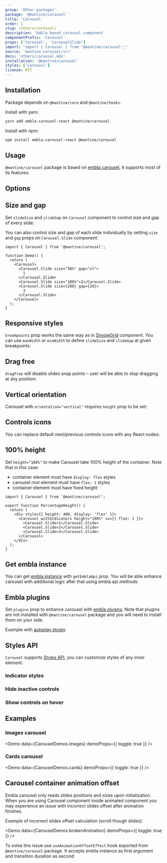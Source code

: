 ```yaml
---
group: 'Other packages'
package: '@mantine/carousel'
title: 'Carousel'
order: 1
slug: /others/carousel/
description: 'Embla based carousel component'
componentPrefix: 'Carousel'
props: ['Carousel', 'CarouselSlide']
import: "import { Carousel } from '@mantine/carousel';"
source: 'mantine-carousel/src'
docs: 'others/carousel.mdx'
installation: '@mantine/carousel'
styles: ['Carousel']
license: MIT
---
```



## Installation

Package depends on `@mantine/core` and `@mantine/hooks`.

Install with yarn:

```bash
yarn add embla-carousel-react @mantine/carousel
```

Install with npm:

```bash
npm install embla-carousel-react @mantine/carousel
```

## Usage

`@mantine/carousel` package is based on [embla carousel](https://www.embla-carousel.com/),
it supports most of its features:

<Demo data={CarouselDemos.usage} />

## Options

<Demo data={CarouselDemos.configurator} />

## Size and gap

Set `slideSize` and `slideGap` on `Carousel` component to control size and gap of every slide:

<Demo data={CarouselDemos.multiple} />

You can also control size and gap of each slide individually by setting `size` and `gap` props
on `Carousel.Slide` component:

```tsx
import { Carousel } from '@mantine/carousel';

function Demo() {
  return (
    <Carousel>
      <Carousel.Slide size="50%" gap="xl">
        1
      </Carousel.Slide>
      <Carousel.Slide size="100%">2</Carousel.Slide>
      <Carousel.Slide size={200} gap={20}>
        3
      </Carousel.Slide>
    </Carousel>
  );
}
```

## Responsive styles

`breakpoints` prop works the same way as in [SimpleGrid](/core/simple-grid/) component.
You can use `maxWidth` or `minWidth` to define `slideSize` and `slideGap` at given breakpoints:

<Demo data={CarouselDemos.breakpoints} />

## Drag free

`dragFree` will disable slides snap points – user will be able to stop dragging at any position:

<Demo data={CarouselDemos.dragFree} />

## Vertical orientation

Carousel with `orientation="vertical"` requires `height` prop to be set:

<Demo data={CarouselDemos.vertical} />

## Controls icons

You can replace default next/previous controls icons with any React nodes:

<Demo data={CarouselDemos.icons} />

## 100% height

Set `height="100%"` to make Carousel take 100% height of the container. Note that in this case:

- container element must have `display: flex` styles
- carousel root element must have `flex: 1` styles
- container element must have fixed height

```tsx
import { Carousel } from '@mantine/carousel';

export function PercentageHeight() {
  return (
    <div style={{ height: 400, display: 'flex' }}>
      <Carousel withIndicators height="100%" sx={{ flex: 1 }}>
        <Carousel.Slide>1</Carousel.Slide>
        <Carousel.Slide>2</Carousel.Slide>
        <Carousel.Slide>3</Carousel.Slide>
      </Carousel>
    </div>
  );
}
```

## Get embla instance

You can get [embla instance](https://www.embla-carousel.com/api/methods/) with `getEmblaApi` prop.
You will be able enhance carousel with additional logic after that using embla api methods:

<Demo data={CarouselDemos.progress} />

## Embla plugins

Set `plugins` prop to enhance carousel with [embla plugins](https://www.embla-carousel.com/plugins/).
Note that plugins are not installed with `@mantine/carousel` package and you will need to
install them on your side.

Example with [autoplay plugin](https://www.embla-carousel.com/plugins/autoplay/):

<Demo data={CarouselDemos.autoplay} />

## Styles API

`Carousel` supports [Styles API](/styles/styles-api/), you can customize styles of any inner element.

### Indicator styles

<Demo data={CarouselDemos.indicatorStyles} />

### Hide inactive controls

<Demo data={CarouselDemos.controlsStyles} />

### Show controls on hover

<Demo data={CarouselDemos.controlsHover} />

## Examples

### Images carousel

<Demo data={CarouselDemos.images} demoProps={{ toggle: true }} />

### Cards carousel

<Demo data={CarouselDemos.cards} demoProps={{ toggle: true }} />

## Carousel container animation offset

Embla carousel only reads slides positions and sizes upon initialization. When you are using Carousel
component inside animated component you may experience an issue with incorrect slides offset after
animation finishes.

Example of incorrect slides offset calculation (scroll though slides):

<Demo data={CarouselDemos.brokenAnimation} demoProps={{ toggle: true }} />

To solve this issue use `useAnimationOffsetEffect` hook exported from `@mantine/carousel` package.
It accepts embla instance as first argument and transition duration as second:

<Demo data={CarouselDemos.animationOffset} />
